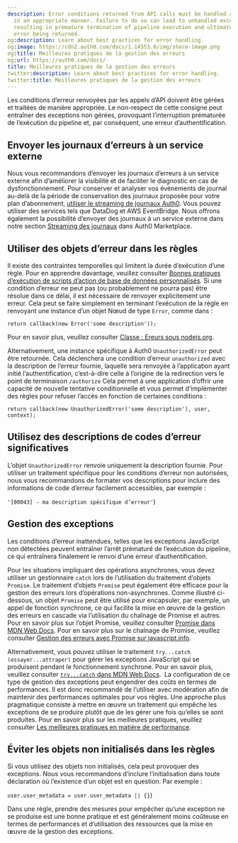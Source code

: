 ```yaml
---
description: Error conditions returned from API calls must be handled and processed
  in an appropriate manner. Failure to do so can lead to unhandled exception situations,
  resulting in premature termination of pipeline execution and ultimately in an authentication
  error being returned.
og:description: Learn about best practices for error handling.
og:image: https://cdn2.auth0.com/docs/1.14553.0/img/share-image.png
og:title: Meilleures pratiques de la gestion des erreurs
og:url: https://auth0.com/docs/
title: Meilleures pratiques de la gestion des erreurs
twitter:description: Learn about best practices for error handling.
twitter:title: Meilleures pratiques de la gestion des erreurs
---
```


Les conditions d’erreur renvoyées par les appels d’API doivent être gérées et traitées de manière appropriée. Le non-respect de cette consigne peut entraîner des exceptions non gérées, provoquant l’interruption prématurée de l’exécution du pipeline et, par conséquent, une erreur d’authentification.

## Envoyer les journaux d’erreurs à un service externe

Nous vous recommandons d’envoyer les journaux d’erreurs à un service externe afin d’améliorer la visibilité et de faciliter le diagnostic en cas de dysfonctionnement. Pour conserver et analyser vos événements de journal au-delà de la période de conservation des journaux proposée pour votre plan d’abonnement, [utiliser le streaming de journaux Auth0](/monitor-auth0/streams). Vous pouvez utiliser des services tels que DataDog et AWS EventBridge. Nous offrons également la possibilité d’envoyer des journaux à un service externe dans notre section [Streaming des journaux](https://marketplace.auth0.com/features/log-streaming) dans Auth0 Marketplace.

## Utiliser des objets d’erreur dans les règles

Il existe des contraintes temporelles qui limitent la durée d’exécution d’une règle. Pour en apprendre davantage, veuillez consulter [Bonnes pratiques d’exécution de scripts d’action de base de données personnalisés](/custom-database-connections-scripts/execution). Si une condition d’erreur ne peut pas (ou probablement ne pourra pas) être résolue dans ce délai, il est nécessaire de renvoyer explicitement une erreur. Cela peut se faire simplement en terminant l’exécution de la règle en renvoyant une instance d’un objet Nœud de type `Error`, comme dans :

`return callback(new Error('some description'));`

Pour en savoir plus, veuillez consulter [Classe : Ereurs sous nodejs.org](https://nodejs.org/api/errors.html#errors_class_error).

Alternativement, une instance spécifique à Auth0 `UnauthorizedError` peut être retournée. Cela déclenchera une condition d’erreur `unauthorized` avec la description de l’erreur fournie, laquelle sera renvoyée à l’application ayant initié l’authentification, c’est-à-dire celle à l’origine de la redirection vers le point de terminaison `/authorize` Cela permet à une application d’offrir une capacité de nouvelle tentative conditionnelle et vous permet d’implémenter des règles pour refuser l’accès en fonction de certaines conditions :

`return callback(new UnauthorizedError('some description'), user, context);`

## Utilisez des descriptions de codes d’erreur significatives

L’objet `UnauthorizedError` renvoie uniquement la description fournie. Pour utiliser un traitement spécifique pour les conditions d’erreur non autorisées, nous vous recommandons de formater vos descriptions pour inclure des informations de code d’erreur facilement accessibles, par exemple :

`'[00043] - ma description spécifique d’erreur'`)

## Gestion des exceptions

Les conditions d’erreur inattendues, telles que les exceptions JavaScript non détectées peuvent entraîner l’arrêt prématuré de l’exécution du pipeline, ce qui entraînera finalement le renvoi d’une erreur d’authentification.

Pour les situations impliquant des opérations asynchrones, vous devez utiliser un gestionnaire `catch` lors de l’utilisation du traitement d’objets `Promise`. Le traitement d’objets `Promise` peut également être efficace pour la gestion des erreurs lors d’opérations non-asynchrones. Comme illustré ci-dessous, un objet `Promise` peut être utilisé pour encapsuler, par exemple, un appel de fonction synchrone, ce qui facilite la mise en œuvre de la gestion des erreurs en cascade via l’utilisation du chaînage de Promise et autres. Pour en savoir plus sur l’objet Promise, veuillez consulter [Promise dans MDN Web Docs](https://developer.mozilla.org/en-US/docs/Web/JavaScript/Reference/Global_Objects/Promise). Pour en savoir plus sur le chaînage de Promise, veuillez consulter [Gestion des erreurs avec Promise sur javascript.info](https://javascript.info/promise-error-handling).



Alternativement, vous pouvez utiliser le traitement `try...catch (essayer...attraper)` pour gérer les exceptions JavaScript qui se produisent pendant le fonctionnement synchrone. Pour en savoir plus, veuillez consulter [`try...catch` dans MDN Web Docs](https://developer.mozilla.org/en-US/docs/Web/JavaScript/Reference/Statements/try...catch).` `La configuration de ce type de gestion des exceptions peut engendrer des coûts en termes de performances. Il est donc recommandé de l’utiliser avec modération afin de maintenir des performances optimales pour vos règles. Une approche plus pragmatique consiste à mettre en œuvre un traitement qui empêche les exceptions de se produire plutôt que de les gérer une fois qu’elles se sont produites. Pour en savoir plus sur les meilleures pratiques, veuillez consulter [Les meilleures pratiques en matière de performance](/not-found/70zpztJMDHy4q0bwO4Xzgn/performance-best-practices).

## Éviter les objets non initialisés dans les règles

Si vous utilisez des objets non initialisés, cela peut provoquer des exceptions. Nous vous recommandons d’inclure l’initialisation dans toute déclaration où l’existence d’un objet est en question. Par exemple :

`user.user_metadata = user.user_metadata || {}`)

Dans une règle, prendre des mesures pour empêcher qu’une exception ne se produise est une bonne pratique et est généralement moins coûteuse en termes de performances et d’utilisation des ressources que la mise en œuvre de la gestion des exceptions.
